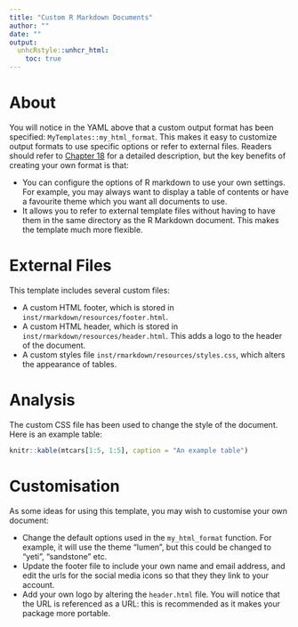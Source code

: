 ```yaml
---
title: "Custom R Markdown Documents"
author: ""
date: ""
output:
  unhcRstyle::unhcr_html:
    toc: true
---
```


# About

You will notice in the YAML above that a custom output format has been specified: `MyTemplates::my_html_format`. This makes it easy to customize output formats to use specific options or refer to external files. Readers should refer to [Chapter 18](https://bookdown.org/yihui/rmarkdown/new-formats.html) for a detailed description, but the key benefits of creating your own format is that:

- You can configure the options of R markdown to use your own settings. For example, you may always want to display a table of contents or have a favourite theme which you want all documents to use.
- It allows you to refer to external template files without having to have them in the same directory as the R Markdown document. This makes the template much more flexible.

# External Files

This template includes several custom files:

- A custom HTML footer, which is stored in `inst/rmarkdown/resources/footer.html`.
- A custom HTML header, which is stored in `inst/rmarkdown/resources/header.html`. This adds a logo to the header of the document.
- A custom styles file `inst/rmarkdown/resources/styles.css`, which alters the appearance of tables.

# Analysis

The custom CSS file has been used to change the style of the document. Here is an example table:

```r
knitr::kable(mtcars[1:5, 1:5], caption = "An example table")
```

# Customisation

As some ideas for using this template, you may wish to customise your own document:

- Change the default options used in the `my_html_format` function. For example, it will use the theme "lumen", but this could be changed to "yeti", "sandstone" etc.
- Update the footer file to include your own name and email address, and edit the urls for the social media icons so that they they link to your account.
- Add your own logo by altering the `header.html` file. You will notice that the URL is referenced as a URL: this is recommended as it makes your package more portable.




